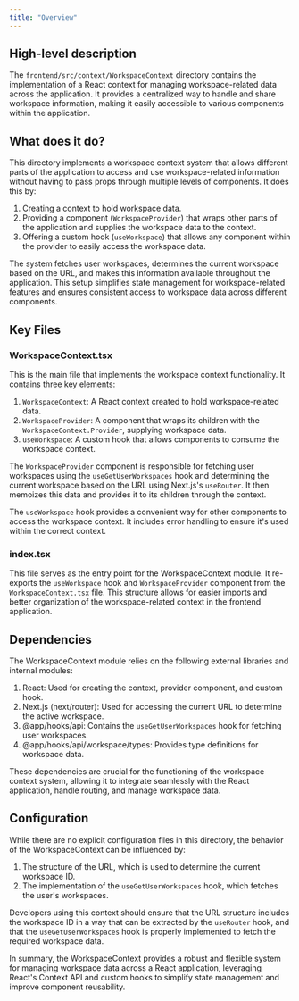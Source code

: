 ```yaml
---
title: "Overview"
---
```


## High-level description
The `frontend/src/context/WorkspaceContext` directory contains the implementation of a React context for managing workspace-related data across the application. It provides a centralized way to handle and share workspace information, making it easily accessible to various components within the application.

## What does it do?
This directory implements a workspace context system that allows different parts of the application to access and use workspace-related information without having to pass props through multiple levels of components. It does this by:

1. Creating a context to hold workspace data.
2. Providing a component (`WorkspaceProvider`) that wraps other parts of the application and supplies the workspace data to the context.
3. Offering a custom hook (`useWorkspace`) that allows any component within the provider to easily access the workspace data.

The system fetches user workspaces, determines the current workspace based on the URL, and makes this information available throughout the application. This setup simplifies state management for workspace-related features and ensures consistent access to workspace data across different components.

## Key Files

### WorkspaceContext.tsx
This is the main file that implements the workspace context functionality. It contains three key elements:

1. `WorkspaceContext`: A React context created to hold workspace-related data.
2. `WorkspaceProvider`: A component that wraps its children with the `WorkspaceContext.Provider`, supplying workspace data.
3. `useWorkspace`: A custom hook that allows components to consume the workspace context.

The `WorkspaceProvider` component is responsible for fetching user workspaces using the `useGetUserWorkspaces` hook and determining the current workspace based on the URL using Next.js's `useRouter`. It then memoizes this data and provides it to its children through the context.

The `useWorkspace` hook provides a convenient way for other components to access the workspace context. It includes error handling to ensure it's used within the correct context.

### index.tsx
This file serves as the entry point for the WorkspaceContext module. It re-exports the `useWorkspace` hook and `WorkspaceProvider` component from the `WorkspaceContext.tsx` file. This structure allows for easier imports and better organization of the workspace-related context in the frontend application.

## Dependencies
The WorkspaceContext module relies on the following external libraries and internal modules:

1. React: Used for creating the context, provider component, and custom hook.
2. Next.js (next/router): Used for accessing the current URL to determine the active workspace.
3. @app/hooks/api: Contains the `useGetUserWorkspaces` hook for fetching user workspaces.
4. @app/hooks/api/workspace/types: Provides type definitions for workspace data.

These dependencies are crucial for the functioning of the workspace context system, allowing it to integrate seamlessly with the React application, handle routing, and manage workspace data.

## Configuration
While there are no explicit configuration files in this directory, the behavior of the WorkspaceContext can be influenced by:

1. The structure of the URL, which is used to determine the current workspace ID.
2. The implementation of the `useGetUserWorkspaces` hook, which fetches the user's workspaces.

Developers using this context should ensure that the URL structure includes the workspace ID in a way that can be extracted by the `useRouter` hook, and that the `useGetUserWorkspaces` hook is properly implemented to fetch the required workspace data.

In summary, the WorkspaceContext provides a robust and flexible system for managing workspace data across a React application, leveraging React's Context API and custom hooks to simplify state management and improve component reusability.